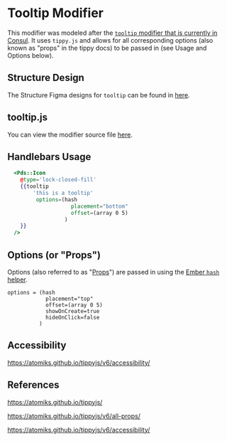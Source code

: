 
# Tooltip Modifier
This modifier was modeled after the [`tooltip` modifier that is currently in Consul](https://github.com/hashicorp/consul/blob/master/ui/packages/consul-ui/app/modifiers/tooltip.js).  It uses `tippy.js` and allows for all corresponding options (also known as "props" in the tippy docs) to be passed in (see Usage and Options below). 


## Structure Design
The Structure Figma designs for `tooltip` can be found in [here](https://www.figma.com/file/B7yd8loYS7nA2TiQcJ8UtV/Structure-1.9?node-id=1202%3A2236).

## tooltip.js
You can view the modifier source file [here](https://github.com/hashicorp/structure/tree/main/packages/pds-ember/addon/modifiers/tooltip.js).

## Handlebars Usage

```handlebars
  <Pds::Icon 
    @type='lock-closed-fill' 
    {{tooltip 
        'this is a tooltip' 
         options=(hash 
                    placement="bottom" 
                    offset=(array 0 5)
                  )
    }}
  />
```

## Options (or "Props")
Options (also referred to as "[Props](https://atomiks.github.io/tippyjs/v6/all-props/)") are passed in using the [Ember `hash` helper](https://api.emberjs.com/ember/3.26/classes/Ember.Templates.helpers/methods/hash?anchor=hash).  
```
options = (hash
            placement="top"
            offset=(array 0 5)
            showOnCreate=true
            hideOnClick=false
          )
```

## Accessibility
https://atomiks.github.io/tippyjs/v6/accessibility/


## References
https://atomiks.github.io/tippyjs/

https://atomiks.github.io/tippyjs/v6/all-props/

https://atomiks.github.io/tippyjs/v6/accessibility/